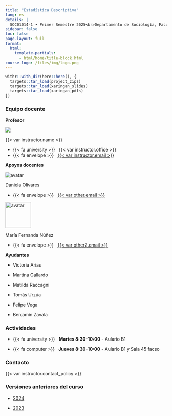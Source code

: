 ```yaml
---
title: "Estadística Descriptiva"
lang: es
details: |
  SOC01014-1 • Primer Semestre 2025<br>Departamento de Sociología, Facultad de Ciencias Sociales<br>Universidad de Chile
sidebar: false
toc: false
page-layout: full
format:
  html:
    template-partials:
      - html/home/title-block.html
course-logo: /files/img/logo.png
---
```


```r
withr::with_dir(here::here(), {
  targets::tar_load(project_zips)
  targets::tar_load(xaringan_slides)
  targets::tar_load(xaringan_pdfs)
})
```

::: {.home}

::: {.grid .course-details}

::: {.g-col-12 .g-col-sm-6 .g-col-md-4}
### Equipo docente

**Profesor**


<div class="image-cropper">
  <img src="https://ucampus.uchile.cl/d/r/usuario/ba/ba7fdee322ce6c51d3c525d12065fd48/perfil/f62c8ca06f8a62b9553cd11ea59d1238.jpg">
</div>



{{< var instructor.name >}}

- {{< fa university >}} &nbsp; {{< var instructor.office >}}
- {{< fa envelope >}} &nbsp; <a href="mailto:{{< var instructor.email >}}">{{< var instructor.email >}}</a>


**Apoyos docentes**

<div class="image-cropper">
  <img src="https://static.u-cursos.cl/r/usuario/af/af4bf2025223c7ec26f2b05853a831e8/datos_usuario/av_611aa760e705a.jpg" alt="avatar" class="profile-pic">
</div>


Daniela Olivares

- {{< fa envelope >}} &nbsp; <a href="mailto:{{< var other.email >}}">{{< var other.email >}}</a>

<div class="image-cropper">
  <img src="https://ca.slack-edge.com/T011KJPE10W-U01RB6BA7NK-10ffb897b8d4-512" alt="avatar" class="profile-pic" width="80" height="80" />
</div>


María Fernanda Núñez

- {{< fa envelope >}} &nbsp; <a href="mailto:{{< var other2.email >}}">{{< var other2.email >}}</a>

**Ayudantes**

- Victoria Arias

- Martina Gallardo

- Matilda Raccagni

- Tomás Urzúa

- Felipe Vega

- Benjamín Zavala

:::

::: {.g-col-12 .g-col-sm-6 .g-col-md-4}
### Actividades

- {{< fa university >}} &nbsp; **Martes 8:30-10:00** - Aulario B1

- {{< fa computer >}} &nbsp; **Jueves 8:30-10:00** - Aulario B1 y Sala 45 facso

:::

::: {.g-col-12 .g-col-md-4 .contact-policy}
### Contacto

{{< var instructor.contact_policy >}}

### Versiones anteriores del curso

- [2024](https://version2024--descriptiva-2024.netlify.app/)

- [2023](https://version-2023--descriptiva-2024.netlify.app/)

:::

:::


:::

